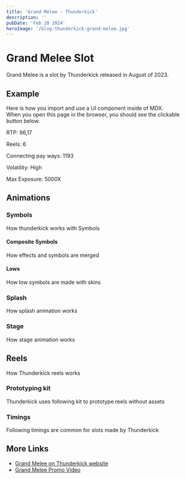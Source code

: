 ```yaml
---
title: 'Grand Melee - Thunderkick'
description: ''
pubDate: 'Feb 20 2024'
heroImage: '/blog-thunderkick-grand-melee.jpg'
---
```


# Grand Melee Slot

Grand Melee is a slot by Thunderkick released in August of 2023.
## Example

Here is how you import and use a UI component inside of MDX.  
When you open this page in the browser, you should see the clickable button below.

RTP: 96,17

Reels: 6

Connecting pay ways: 1193

Volatility: High

Max Exposure: 5000X


## Animations

### Symbols

How thunderkick works with Symbols

#### Composite Symbols

How effects and symbols are merged

#### Lows

How low symbols are made with skins



<GrandMeleeLowsStage />

### Splash

How splash animation works

### Stage

How stage animation works

## Reels

How Thunderkick reels works

### Prototyping kit

Thunderkick uses following kit to prototype reels without assets

### Timings

Following timings are common for slots made by Thunderkick

## More Links

- [Grand Melee on Thunderkick website](https://www.thunderkick.com/games/grand-melee/)
- [Grand Melee Promo Video](https://youtu.be/KahNny1-AHE?list=TLGGnaS7Wbp87KkzMTAxMjAyNA)